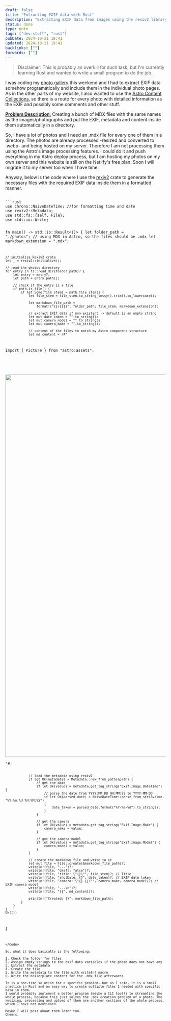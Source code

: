 ```yaml
---
draft: false
title: "Extracting EXIF data with Rust"
description: "Extracting EXIF data from images using the rexiv2 library with Rust"
status: done
type: note
tags: ["dev-stuff", "rust"]
pubDate: 2024-10-21 19:41
updated: 2024-10-21 19:41
backlinks: [""]
forwards: [""]
---
```



> Disclaimer: This is probably an overkill for such task, but I'm currently learning Rust and wanted
> to write a small program to do the job.

I was coding my [photo gallery](/photos) this weekend and I had to extract EXIF data somehow
programatically and include them in the individual photo pages. As in the other parts of my website,
I also wanted to use the
[Astro Content Collections](https://docs.astro.build/en/guides/content-collections/), so there is a
route for every photo with detailed information as the EXIF and possibly some comments and other
stuff.

<u>**Problem Description**:</u>
Creating a bunch of MDX files with the same names as the images/photographs and put the EXIF,
metadata and content inside them automatically in a directory.

So, I have a lot of photos and I need an .mdx file for every one of them in a directory. The photos
are already processed -resized and converted to .webp- and being hosted on my server. Therefore I am
not processing them using the Astro's image processing features. I could do it and push everything
in my Astro deploy process, but I am hosting my photos on my own server and this website is still on
the Netlify's free plan. Soon I will migrate it to my server too when I have time.

Anyway, below is the code where I use the [rexiv2](https://docs.rs/rexiv2/latest/rexiv2) crate to
generate the necessary files with the required EXIF data inside them in a formatted manner.

<Code file="exif-to-md.rs">
```rust
use chrono::NaiveDateTime; //for formatting time and date
use rexiv2::Metadata;
use std::fs::{self, File};
use std::io::Write;

fn main() -> std::io::Result<()> { let folder_path = "./photos"; // using MDX in Astro, so the files
should be .mdx let markdown_extension = ".mdx";

    // initialize Rexiv2 crate
    let _ = rexiv2::initialize();

    // read the photos directory
    for entry in fs::read_dir(folder_path)? {
        let entry = entry?;
        let path = entry.path();

        // check if the entry is a file
        if path.is_file() {
            if let Some(file_stem) = path.file_stem() {
                let file_stem = file_stem.to_string_lossy().trim().to_lowercase();

                let markdown_file_path =
                    format!("{}/{}{}", folder_path, file_stem, markdown_extension);

                // extract EXIF data if non-existent -> default is an empty string
                let mut date_taken = "".to_string();
                let mut camera_model = "".to_string();
                let mut camera_make = "".to_string();

                // content of the files to match my Astro component structure
                let md_content = r#"

import { Picture } from "astro:assets";

<picture>
  <source
    srcset={`https://img.kenan.fyi/photos/originals/${frontmatter.title}_1920px.webp`}
    type="image/webp"
  />
  <img
    src={`https://img.kenan.fyi/photos/originals/${frontmatter.title}_1920px.jpg`}
    alt=""
    width="2880"
    height="1200"
    loading="lazy"
    decoding="async"
  />
</picture>
"#;

                // load the metadata using rexiv2
                if let Ok(metadata) = Metadata::new_from_path(&path) {
                    // get the date
                    if let Ok(value) = metadata.get_tag_string("Exif.Image.DateTime") {
                        // parse the date from YYYY:MM:DD HH:MM:SS to YYYY-MM-DD
                        if let Ok(parsed_date) = NaiveDateTime::parse_from_str(&value, "%Y:%m:%d %H:%M:%S")
                        {
                            date_taken = parsed_date.format("%Y-%m-%d").to_string();
                        }
                    }

                    // get the camera
                    if let Ok(value) = metadata.get_tag_string("Exif.Image.Make") {
                        camera_make = value;
                    }

                    // get the camera model
                    if let Ok(value) = metadata.get_tag_string("Exif.Image.Model") {
                        camera_model = value;
                    }
                }

                // create the markdown file and write to it
                let mut file = File::create(&markdown_file_path)?;
                writeln!(file, "---")?;
                writeln!(file, "draft: false")?;
                writeln!(file, "title: \"{}\"", file_stem)?; // Title
                writeln!(file, "shotDate: {}", date_taken)?; // EXIF date taken
                writeln!(file, "camera: \"{} {}\"", camera_make, camera_model)?; // EXIF camera model
                writeln!(file, "---\n")?;
                writeln!(file, "{}", md_content)?;

                println!("Created: {}", markdown_file_path);
            }
        }
    }
    Ok(())

}

```
</Code>

So, what it does basically is the following:

1. Check the folder for files
2. Assign empty strings to the exif data variables if the photo does not have any
3. Extract the metadata
4. Create the file
5. Write the metadata to the file with writeln! macro
6. Write the boilerplate content for the .mdx file afterwards

It is a one-time solution for a specific problem, but as I said, it is a small practice in Rust and an easy way to create multiple files I needed with specific data in them.
I would probably implement a better program (maybe a CLI tool?) to streamline the whole process, because this just solves the .mdx creation problem of a photo. The resizing, processing and upload of them are another sections of the whole process, which I have not mentioned.

Maybe I will post about them later too.
Cheers.

```
